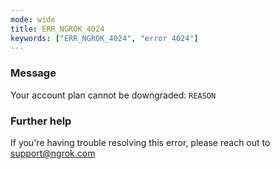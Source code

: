```yaml
---
mode: wide
title: ERR_NGROK_4024
keywords: ["ERR_NGROK_4024", "error 4024"]
---
```



### Message

Your account plan cannot be downgraded: `REASON`

<ErrorDetails />

### Further help

If you're having trouble resolving this error, please reach out to [support@ngrok.com](mailto:support@ngrok.com?subject=Help%20with%20ERR_NGROK_4024)
